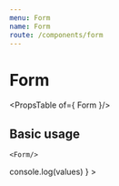 ```yaml
---
menu: Form
name: Form
route: /components/form
---
```




# Form

<PropsTable of={ Form }/>

## Basic usage

```
<Form/>
```

<Playground>
    <Form
        fields={ {
            clientName: { component: 'input', id: 'clientName', name: 'clientName', required: false, type: 'text' },
            clientCpf: { component: 'input', id: 'clientCpf', name: 'clientCpf', required: true, type: 'text' }
        } }
        onSubmit={ values => console.log(values) }
    >
        <FormContainer>
            <FormField { ...{ component: 'input', id: 'clientName', name: 'clientName', required: false, type: 'text' } } />
            <FormField { ...{ component: 'input', id: 'clientCpf', name: 'clientCpf', required: true, type: 'text' } } />
        </FormContainer>
    </Form>
</Playground>
